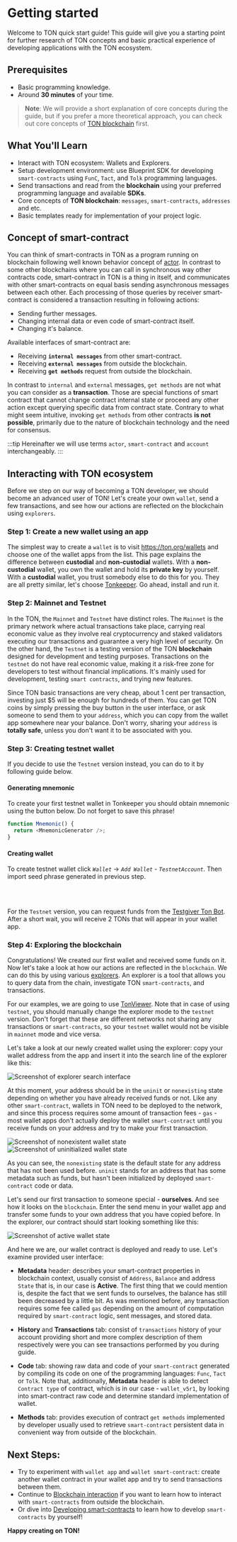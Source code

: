 
# Getting started

Welcome to TON quick start guide! This guide will give you a starting point for further research of TON concepts and basic practical experience of developing applications with the TON ecosystem.

## Prerequisites

- Basic programming knowledge.
- Around __30 minutes__ of your time.

> **Note**: We will provide a short explanation of core concepts during the guide, but if you prefer a more theoretical approach, you can check out core concepts of [TON blockchain](/v3/concepts/dive-into-ton/ton-blockchain/blockchain-of-blockchains) first.

## What You'll Learn

- Interact with TON ecosystem: Wallets and Explorers.
- Setup development environment: use Blueprint SDK for developing `smart-contracts` using `FunC`, `Tact`, and `Tolk` programming languages.
- Send transactions and read from the **blockchain** using your preferred programming language and available **SDKs**.
- Core concepts of **TON blockchain**: `messages`, `smart-contracts`, `addresses` and etc.
- Basic templates ready for implementation of your project logic.

## Concept of smart-contract

You can think of smart-contracts in TON as a program running on blockchain following well known behavior concept of [actor](/v3/concepts/dive-into-ton/ton-blockchain/blockchain-of-blockchains#single-actor). In contrast to some other blockchains where you can call in synchronous way other contracts code, smart-contract in TON is a thing in itself, and communicates with other smart-contracts on equal basis sending asynchronous messages between each other. Each processing of those queries by receiver smart-contract is considered a transaction resulting in following actions:
 - Sending further messages.
 - Changing internal data or even code of smart-contract itself.
 - Changing it's balance.

Available interfaces of smart-contract are:
 - Receiving **`internal messages`** from other smart-contract.
 - Receiving **`external messages`** from outside the blockchain.
 - Receiving **`get methods`** request from outside the blockchain.

In contrast to `internal` and `external` messages, `get methods` are not what you can consider as a **transaction**. Those are special functions of smart contract that cannot change contract internal state or proceed any other action except querying specific data from contract state. Contrary to what might seem intuitive, invoking `get methods` from other contracts **is not possible**, primarily due to the nature of blockchain technology and the need for consensus.

:::tip
Hereinafter we will use terms `actor`, `smart-contract` and `account` interchangeably.
:::

## Interacting with TON ecosystem

Before we step on our way of becoming a TON developer, we should become an advanced user of TON! Let's create your own `wallet`, send a few transactions, and see how our actions are reflected on the blockchain using `explorers`.

### Step 1: Create a new wallet using an app

The simplest way to create a `wallet` is to visit https://ton.org/wallets and choose one of the wallet apps from the list. This page explains the difference between **custodial** and **non-custodial** wallets. With a **non-custodial** wallet, you own the wallet and hold its **private key** by yourself. With a **custodial** wallet, you trust somebody else to do this for you. They are all pretty similar, let's choose [Tonkeeper](https://tonkeeper.com/). Go ahead, install and run it.

### Step 2: Mainnet and Testnet

In the TON, the `Mainnet` and `Testnet` have distinct roles. The `Mainnet` is the primary network where actual transactions take place, carrying real economic value as they involve real cryptocurrency and staked validators executing our transactions and guarantee a very high level of security. On the other hand, the `Testnet` is a testing version of the TON **blockchain** designed for development and testing purposes. Transactions on the `testnet` do not have real economic value, making it a risk-free zone for developers to test without financial implications. It's mainly used for development, testing `smart contracts`, and trying new features.

Since TON basic transactions are very cheap, about 1 cent per transaction, investing just $5 will be enough for hundreds of them. You can get TON coins by simply pressing the buy button in the user interface, or ask someone to send them to your `address`, which you can copy from the wallet app somewhere near your balance. Don't worry, sharing your `address` is **totally safe**, unless you don't want it to be associated with you.

### Step 3: Creating testnet wallet

If you decide to use the `Testnet` version instead, you can do to it by following guide below.

#### Generating mnemonic

To create your first testnet wallet in Tonkeeper you should obtain mnemonic using the button below. Do not forget to save this phrase!

```js live
function Mnemonic() {
  return <MnemonicGenerator />;
}
```

#### Creating wallet

To create testnet wallet click *`Wallet`* -> *`Add Wallet`* - *`TestnetAccount`*. Then import seed phrase generated in previous step.

<div style={{display: 'flex', justifyContent: 'center', gap: '20px', flexWrap: 'wrap', marginBottom: '30px'}}>
  <br/>
  <ThemedImage
    height='600px'
    alt=""
    sources={{
      light: '/img/tutorials/quick-start/tonkeeper-light.jpg?raw=true',
      dark: '/img/tutorials/quick-start/tonkeeper-dark.jpg?raw=true',
    }}
  />
  <br/>
</div>

For the `Testnet` version, you can request funds from the [Testgiver Ton Bot](https://t.me/testgiver_ton_bot). After a short wait, you will receive 2 TONs that will appear in your wallet app.

### Step 4: Exploring the blockchain

Congratulations! We created our first wallet and received some funds on it. Now let's take a look at how our actions are reflected in the `blockchain`. We can do this by using various [explorers](https://ton.app/explorers). An explorer is a tool that allows you to query data from the chain, investigate TON `smart-contracts`, and transactions.

For our examples, we are going to use [TonViewer](https://tonviewer.com/). Note that in case of using `testnet`, you should manually change the explorer mode to the `testnet` version. Don't forget that these are different networks not sharing any transactions or `smart-contracts`, so your `testnet` wallet would not be visible in `mainnet` mode and vice versa.

Let's take a look at our newly created wallet using the explorer: copy your wallet address from the app and insert it into the search line of the explorer like this:

<div style={{marginBottom: '30px'}}>
  <img src="/img/tutorials/quick-start/explorer1.png" alt="Screenshot of explorer search interface"/>
</div>

At this moment, your address should be in the `uninit` or `nonexisting` state depending on whether you have already received funds or not. Like any other `smart-contract`, wallets in TON need to be deployed to the network, and since this process requires some amount of transaction fees - `gas` - most wallet apps don't actually deploy the wallet `smart-contract` until you receive funds on your address and try to make your first transaction.

<div style={{marginBottom: '10px'}}>
  <img src="/img/tutorials/quick-start/nonexist.png" alt="Screenshot of nonexistent wallet state"/>
</div>
<div style={{marginBottom: '30px'}}>
  <img src="/img/tutorials/quick-start/uninit.png" alt="Screenshot of uninitialized wallet state"/>
</div>

As you can see, the `nonexisting` state is the default state for any address that has not been used before. `uninit` stands for an address that has some metadata such as funds, but hasn't been initialized by deployed `smart-contract` code or data.

Let's send our first transaction to someone special - **ourselves**. And see how it looks on the `blockchain`. Enter the send menu in your wallet app and transfer some funds to your own address that you have copied before. In the explorer, our contract should start looking something like this:

<div style={{marginBottom: '30px'}}>
  <img src="/img/tutorials/quick-start/active.png" alt="Screenshot of active wallet state"/>
</div>

And here we are, our wallet contract is deployed and ready to use. Let's examine provided user interface:

 - **Metadata** header: describes your smart-contract properties in blockchain context, usually consist of `Address`, `Balance` and address `State` that is, in our case is **Active**. The first thing that we could mention is, despite the fact that we sent funds to ourselves, the balance has still been decreased by a little bit. As was mentioned before, any transaction requires some fee called `gas` depending on the amount of computation required by `smart-contract` logic, sent messages, and stored data.

 - **History** and **Transactions** tab: consist of `transactions` history of your account providing short and more complex description of them respectively were you can see transactions performed by you during guide.

 - **Code** tab: showing raw data and code of your `smart-contract` generated by compiling its code on one of the programming languages: `Func`, `Tact` or `Tolk`. Note that, additionally, **Metadata** header is able to detect `Contract type` of contract, which is in our case - `wallet_v5r1`, by looking into smart-contract raw code and determine standard implementation of wallet.

 - **Methods** tab: provides execution of contract `get methods` implemented by developer usually used to retrieve `smart-contract` persistent data in convenient way from outside of the blockchain.

## Next Steps:

 - Try to experiment with `wallet app` and `wallet smart-contract`: create another wallet contract in your wallet app and try to send transactions between them.
 - Continue to [Blockchain interaction](/v3/guidelines/quick-start/blockchain-interaction/reading-from-network) if you want to learn how to interact with `smart-contracts` from outside the blockchain.
 - Or dive into [Developing smart-contracts](/v3/guidelines/quick-start/developing-smart-contracts/setup-environment) to learn how to develop `smart-contracts` by yourself!

**Happy creating on TON!**

